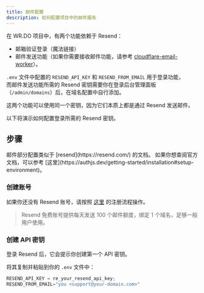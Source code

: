 ```yaml
---
title: 邮件配置
description: 如何配置项目中的邮件服务
---
```


<DocsLang en="/docs/developer/email" zh="/docs/developer/email-zh" />

在 WR.DO 项目中，有两个功能依赖于 Resend：  

- 邮箱验证登录（魔法链接）
- 邮件发送功能（如果你需要接收邮件功能，请参考 [cloudflare-email-worker](/docs/developer/cloudflare-email-worker)）。

`.env` 文件中配置的 `RESEND_API_KEY` 和 `RESEND_FROM_EMAIL` 用于登录功能，  
而邮件发送功能所需的 Resend 密钥需要你在登录后台管理面板（`/admin/domains`）后，在域名配置中自行添加。

<Callout type="note">
  这两个功能可以使用同一个密钥，因为它们本质上都是通过 Resend 发送邮件。
</Callout>

以下将演示如何配置登录所需的 Resend 密钥。

## 步骤

<Callout type="note">
  邮件部分配置类似于 [resend](https://resend.com/) 的文档。  
  如果你想查阅官方文档，可以参考  
  [这里](https://authjs.dev/getting-started/installation#setup-environment)。
</Callout>

<Steps>

### 创建账号

如果你还没有 Resend 账号，请按照 [这里](https://resend.com/signup) 的注册流程操作。

> Resend 免费账号提供每天发送 100 个邮件额度，绑定 1 个域名，足够一般用户使用。

### 创建 API 密钥

登录 Resend 后，它会提示你创建第一个 API 密钥。

将其复制并粘贴到你的 `.env` 文件中：

```js
RESEND_API_KEY = re_your_resend_api_key;
RESEND_FROM_EMAIL="you <support@your-domain.com>"
````

</Steps>